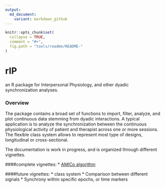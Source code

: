 ```yaml
---
output:
  md_document:
    variant: markdown_github
---
```


<!-- README.md is generated from README.Rmd. Please edit that file -->

```r
knitr::opts_chunk$set(
  collapse = TRUE,
  comment = "#>",
  fig.path = "tools/readme/README-"
)
```

# rIP
an R package for Interpersonal Physiology, and other dyadic synchronization analyses.

### Overview
The package contains a broad set of functions to import, filter, analyze, and plot continuous data stemming from dyadic interactions. A typical application is to analyze the synchronization between the continuous physiological activity of patient and therapist across one or more sessions. The flexible class system allows to represent most type of designs, longitudinal or cross-sectional.

The documentation is work in progress, and is organized through different vignettes.

####complete vignettes:
* [AMICo algorithm](vignettes/amico.html)

####future vignettes:
* class system
* Comparison between different signals
* Synchrony within specific epochs, or time markers